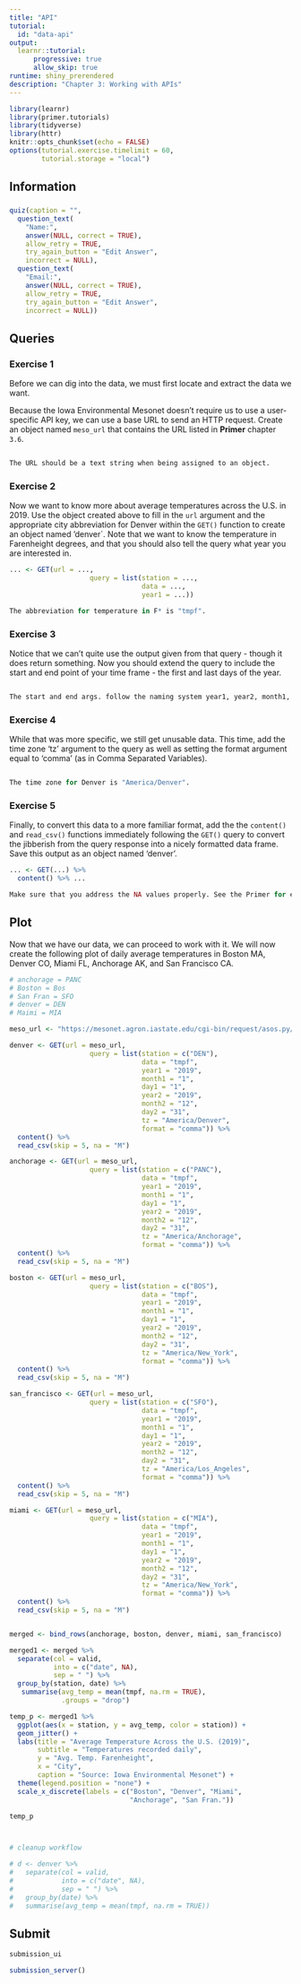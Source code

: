 ```yaml
---
title: "API"
tutorial:
  id: "data-api"
output:
  learnr::tutorial:
      progressive: true
      allow_skip: true
runtime: shiny_prerendered
description: "Chapter 3: Working with APIs"
---
```


```r
library(learnr)
library(primer.tutorials)
library(tidyverse)
library(httr)
knitr::opts_chunk$set(echo = FALSE)
options(tutorial.exercise.timelimit = 60, 
        tutorial.storage = "local") 
```

## Information
###

```r
quiz(caption = "",
  question_text(
    "Name:",
    answer(NULL, correct = TRUE),
    allow_retry = TRUE,
    try_again_button = "Edit Answer",
    incorrect = NULL),
  question_text(
    "Email:",
    answer(NULL, correct = TRUE),
    allow_retry = TRUE,
    try_again_button = "Edit Answer",
    incorrect = NULL))
```

## Queries

### Exercise 1

Before we can dig into the data, we must first locate and extract the data we want. 

Because the Iowa Environmental Mesonet doesn't require us to use a user-specific API key, we can use a base URL to send an HTTP request. Create an object named `meso_url` that contains the URL listed in **Primer** chapter `3.6`. 

```r

```

```r
The URL should be a text string when being assigned to an object. 
```

### Exercise 2

Now we want to know more about average temperatures across the U.S. in 2019. Use the object created above to fill in the `url` argument and the appropriate city abbreviation for Denver within the `GET()` function to create an object named 'denver`. Note that we want to know the temperature in Farenheight degrees, and that you should also tell the query what year you are interested in. 

```r

... <- GET(url = ...,
                    query = list(station = ...,
                                 data = ...,
                                 year1 = ...))

```

```r

The abbreviation for temperature in F* is "tmpf".

```

### Exercise 3

Notice that we can't quite use the output given from that query - though it does return something. Now you should extend the query to include the start and end point of your time frame - the first and last days of the year.

```r

```

```r
The start and end args. follow the naming system year1, year2, month1, month2 etc. 
```

### Exercise 4

While that was more specific, we still get unusable data. This time, add the time zone 'tz' argument to the query as well as setting the format argument equal to 'comma' (as in Comma Separated Variables). 

```r

```

```r
The time zone for Denver is "America/Denver". 
```


### Exercise 5

Finally, to convert this data to a more familiar format, add the the `content()` and `read_csv()` functions immediately following the `GET()` query to convert the jibberish from the query response into a nicely formatted data frame. Save this output as an object named 'denver'. 

```r

... <- GET(...) %>% 
  content() %>% ...

```

```r
Make sure that you address the NA values properly. See the Primer for examples. 
```


## Plot

Now that we have our data, we can proceed to work with it. We will now create the following plot of daily average temperatures in Boston MA, Denver CO, Miami FL, Anchorage AK, and San Francisco CA. 

```r

# anchorage = PANC
# Boston = Bos
# San Fran = SFO
# denver = DEN
# Maimi = MIA

meso_url <- "https://mesonet.agron.iastate.edu/cgi-bin/request/asos.py/"

denver <- GET(url = meso_url,
                    query = list(station = c("DEN"),
                                 data = "tmpf",
                                 year1 = "2019",
                                 month1 = "1",
                                 day1 = "1",
                                 year2 = "2019",
                                 month2 = "12",
                                 day2 = "31",
                                 tz = "America/Denver",
                                 format = "comma")) %>%
  content() %>% 
  read_csv(skip = 5, na = "M")

anchorage <- GET(url = meso_url,
                    query = list(station = c("PANC"),
                                 data = "tmpf",
                                 year1 = "2019",
                                 month1 = "1",
                                 day1 = "1",
                                 year2 = "2019",
                                 month2 = "12",
                                 day2 = "31",
                                 tz = "America/Anchorage",
                                 format = "comma")) %>%
  content() %>% 
  read_csv(skip = 5, na = "M")

boston <- GET(url = meso_url,
                    query = list(station = c("BOS"),
                                 data = "tmpf",
                                 year1 = "2019",
                                 month1 = "1",
                                 day1 = "1",
                                 year2 = "2019",
                                 month2 = "12",
                                 day2 = "31",
                                 tz = "America/New_York",
                                 format = "comma")) %>%
  content() %>% 
  read_csv(skip = 5, na = "M")

san_francisco <- GET(url = meso_url,
                    query = list(station = c("SFO"),
                                 data = "tmpf",
                                 year1 = "2019",
                                 month1 = "1",
                                 day1 = "1",
                                 year2 = "2019",
                                 month2 = "12",
                                 day2 = "31",
                                 tz = "America/Los_Angeles",
                                 format = "comma")) %>%
  content() %>% 
  read_csv(skip = 5, na = "M")

miami <- GET(url = meso_url,
                    query = list(station = c("MIA"),
                                 data = "tmpf",
                                 year1 = "2019",
                                 month1 = "1",
                                 day1 = "1",
                                 year2 = "2019",
                                 month2 = "12",
                                 day2 = "31",
                                 tz = "America/New_York",
                                 format = "comma")) %>%
  content() %>% 
  read_csv(skip = 5, na = "M")


merged <- bind_rows(anchorage, boston, denver, miami, san_francisco)

merged1 <- merged %>% 
  separate(col = valid,
           into = c("date", NA),
           sep = " ") %>% 
  group_by(station, date) %>% 
   summarise(avg_temp = mean(tmpf, na.rm = TRUE),
             .groups = "drop")

temp_p <- merged1 %>% 
  ggplot(aes(x = station, y = avg_temp, color = station)) +
  geom_jitter() +
  labs(title = "Average Temperature Across the U.S. (2019)",
       subtitle = "Temperatures recorded daily",
       y = "Avg. Temp. Farenheight",
       x = "City", 
       caption = "Source: Iowa Environmental Mesonet") +
  theme(legend.position = "none") +
  scale_x_discrete(labels = c("Boston", "Denver", "Miami", 
                              "Anchorage", "San Fran."))

temp_p



# cleanup workflow

# d <- denver %>% 
#   separate(col = valid,
#            into = c("date", NA),
#            sep = " ") %>%
#   group_by(date) %>%
#   summarise(avg_temp = mean(tmpf, na.rm = TRUE))
```


## Submit

```r
submission_ui
```

```r
submission_server()
```
